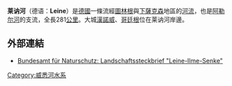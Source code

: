 {{Infobox River 
  | river_name = Leine
  | image_name = Leine Nordstemmen.JPG
  | caption = 
  | origin = [[圖林根|圖林根]] 
  | mouth = Aller
  | basin_countries = [[德國|德國]]
  | length = 281 km
  | elevation = 
  | discharge = 
  | watershed = 
}}
'''莱讷河'''（德语：'''Leine'''）是[[德國|德國]]一條流經[[圖林根|圖林根]]與[[下薩克森|下薩克森]]地區的[[河流|河流]]，也是[[阿勒尔河|阿勒尔河]]的支流，全長281[[公里|公里]]。大城[[漢諾威|漢諾威]]、[[哥廷根|哥廷根]]位在莱讷河岸邊。

==外部連結==
*[http://www.bfn.de/0311_landschaft.html?landschaftid=37200 Bundesamt für Naturschutz: Landschaftssteckbrief "Leine-Ilme-Senke"] {{Webarchive|url=https://archive.today/20070628072907/http://www.bfn.de/0311_landschaft.html?landschaftid=37200 |date=2007-06-28 }}

{{Authority control}}
[[Category:威悉河水系|Category:威悉河水系]]